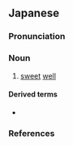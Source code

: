 ==Japanese==
{{ja-kanjitab|かん|せい|yomi=o}}

===Pronunciation===
{{ja-pron|yomi=o|かんせい|acc=0|acc_ref=DJR}}

===Noun===
{{ja-noun|かんせい}}

# [[sweet]] [[well]]

====Derived terms====
* {{ja-r|甘井先ず竭く|かんせい まず つく|[[highly]]-[[skilled]] men are the first to be [[exhaust]]ed}}

===References===
<references/>